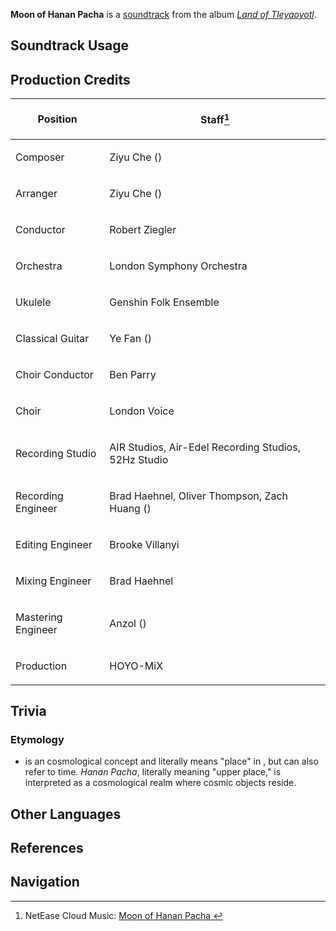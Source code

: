 {{Stub|production credits}}
{{Soundtrack Infobox
|image          = Land of Tleyaoyotl.png
|album          = Land of Tleyaoyotl
|disc           = 2
|number         = 56
|featured       = 
|featured2      = 
|featured3      = 
|featured_disc  = 
|featured_disc2 = 
|featured_disc3 = 
|youtube_id     = UmC273X0MLM
|spotify_id     = 6VdM4NUdPaHeyViWqlhjhi
|previous       = Where the Breeze Stills
|next           = The Sea and the Bells
}}
'''Moon of Hanan Pacha''' is a [[soundtrack]] from the album ''[[Land of Tleyaoyotl]]''.

==Soundtrack Usage==
{{Soundtrack Usage
|location          = Ameyalco Waters//night;;The Upper Sanctum
|quest             = 
|domain            = 
|eventgameplay     = 
|special_displayed = 
|special           = 
|teapot            = 
|mediaoriginal     =
}}
<!--
==Other Arrangements==
{{Files by Category Gallery|Media Using an Unreleased Arrangement of {{subst:#titleparts:{{subst:PAGENAME}}}} Soundtrack}}
-->
==Production Credits==
{| class="wikitable"
! Position
! Staff<ref>NetEase Cloud Music: [https://music.163.com/#/song?id=2635292802 Moon of Hanan Pacha {{zh|静界浅眠}}]</ref>
|-
! Composer
| Ziyu Che ({{zh|车子玉}})
|-
! Arranger
| Ziyu Che ({{zh|车子玉}})
|-
! Conductor
| Robert Ziegler
|-
! Orchestra
| London Symphony Orchestra
|-
! Ukulele
| Genshin Folk Ensemble
|-
! Classical Guitar
| Ye Fan ({{zh|范晔}})
|-
! Choir Conductor
| Ben Parry
|-
! Choir
| London Voice
|-
! Recording Studio
| AIR Studios, Air-Edel Recording Studios, 52Hz Studio
|-
! Recording Engineer
| Brad Haehnel, Oliver Thompson, Zach Huang ({{zh|黄巍}})
|-
! Editing Engineer
| Brooke Villanyi
|-
! Mixing Engineer
| Brad Haehnel
|-
! Mastering Engineer
| Anzol ({{zh|鸦雀有声}})
|-
! Production
| HOYO-MiX
|}

<!--
==Gallery==
<gallery>
</gallery>
-->
==Trivia==
===Etymology===
* ''{{w|Pacha}}'' is an {{w|Andean}} cosmological concept and literally means "place" in {{w|Quechua}}, but can also refer to time. ''Hanan Pacha'', literally meaning "upper place," is interpreted as a cosmological realm where cosmic objects reside.

==Other Languages==
{{Other Languages
|en      = Moon of Hanan Pacha
|zhs     = 
|zhs_rm  = 
|zht     = 
|zht_rm  = 
|zh_tl   = 
|ja      = 
|ja_rm   = 
|ja_tl   = 
}}

==References==
{{Reflist}}

==Navigation==
{{Soundtrack Navbox|Land of Tleyaoyotl}}